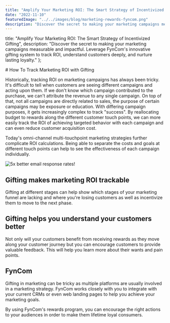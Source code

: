 ```yaml
---
title: "Amplify Your Marketing ROI: The Smart Strategy of Incentivized Gifting"
date: "2022-11-10"
featuredImage: "../../images/blog/marketing-rewards-fyncom.png"
description: "Discover the secret to making your marketing campaigns measurable and impactful. Leverage FynCom's innovative gifting system to track ROI, understand customers deeply, and nurture lasting loyalty."
---
```



  title: "Amplify Your Marketing ROI: The Smart Strategy of Incentivized Gifting",
  description: "Discover the secret to making your marketing campaigns measurable and impactful. Leverage FynCom's innovative gifting system to track ROI, understand customers deeply, and nurture lasting loyalty."
};

<Wrapper seo={meta}>
  # How To Track Marketing ROI with Gifting

  Historically, tracking ROI on marketing campaigns has always been tricky. It's difficult to tell when customers are seeing different campaigns and acting upon them. If we don't know which campaign contributed to the purchase, we can't attribute the revenue to any single campaign. On top of that, not all campaigns are directly related to sales, the purpose of certain campaigns may be exposure or education. With differing campaign purposes, it gets increasingly complex to track "success". By reallocating budget to rewards along the different customer touch points, we can more easily track the ROI of achieving targeted behavior with each campaign and can even reduce customer acquisition cost.

  Today's omni-channel multi-touchpoint marketing strategies further complicate ROI calculations. Being able to separate the costs and goals at different touch points can help to see the effectiveness of each campaign individually.

  <img src={marketingRewards} alt="5x better email response rates!" />

  ## **Gifting makes marketing ROI trackable**

  Gifting at different stages can help show which stages of your marketing funnel are lacking and where you're losing customers as well as incentivize them to move to the next phase.

  ## **Gifting helps you understand your customers better**

  Not only will your customers benefit from receiving rewards as they move along your customer journey but you can encourage customers to provide valuable feedback. This will help you learn more about their wants and pain points.

  ## **FynCom**

  Gifting in marketing can be tricky as multiple platforms are usually involved in a marketing strategy. FynCom works closely with you to integrate with your current CRMs or even web landing pages to help you achieve your marketing goals.

  By using FynCom's rewards program, you can encourage the right actions to your audiences in order to make them lifetime loyal consumers.

</Wrapper>
